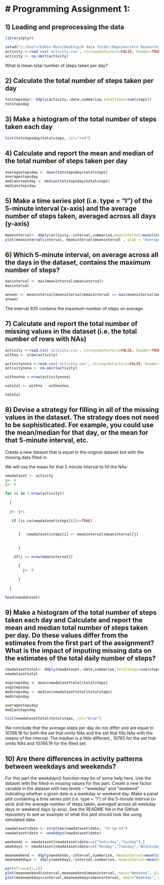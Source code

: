 # Programming Assignment 1:
========================================================


## 1) Loading and preprocessing the data

```r
library(plyr)

setwd("C:/Users/Eddie-Main/Desktop/R data folder/Reproducible Research/")
activity <-read.csv('activity.csv', stringsAsFactors=FALSE, header=TRUE)
activity <- na.omit(activity)

```


What is mean total number of steps taken per day?

## 2) Calculate the total number of steps taken per day

```r
totstepsday<- ddply(activity,~date,summarise,totalsteps=sum(steps))
totstepsday
```

## 3) Make a histogram of the total number of steps taken each day


```r
hist(totstepsday$totalsteps, col="red")

```

## 4) Calculate and report the mean and median of the total number of steps taken per day

```r
averagestepsday <- mean(totstepsday$totalsteps)
averagestepsday
medianstepsday <- median(totstepsday$totalsteps)
medianstepsday


```

## 5) Make a time series plot (i.e. type = "l") of the 5-minute interval (x-axis) and the average number of steps taken, averaged across all days (y-axis)


```r
meaninterval<- ddply(activity,~interval,summarise,meaninterval=mean(steps))
plot(meaninterval$interval, meaninterval$meaninterval , ylab = "Average number of steps", xlab = "interval", type= "l", col= 'red'  )

```

## 6) Which 5-minute interval, on average across all the days in the dataset, contains the maximum number of steps?

```r
maxinterval <- max(meaninterval$meaninterval)
maxinterval

answer <- meaninterval[meaninterval$meaninterval == max(meaninterval$meaninterval),]
answer
```

The interval 835 contains the maximum number of steps on average.


## 7) Calculate and report the total number of missing values in the dataset (i.e. the total number of rows with NAs)

```r
activity <-read.csv('activity.csv', stringsAsFactors=FALSE, header=TRUE)
withna <- nrow(activity)

activitynona <-read.csv('activity.csv', stringsAsFactors=FALSE, header=TRUE)
activitynona <- na.omit(activity)

withoutna <-nrow(activitynona)

natotal <- withna - withoutna

natotal


```


## 8) Devise a strategy for filling in all of the missing values in the dataset. The strategy does not need to be sophisticated. For example, you could use the mean/median for that day, or the mean for that 5-minute interval, etc.
Create a new dataset that is equal to the original dataset but with the missing data filled in.

We will use the mean for that 5 minute interval to fill the NAs:

```r

newdataset <- activity
j<- 0
i<- 0

for (i in 1:nrow(activity))
  
  {
  
  j<- j+1
  
   if (is.na(newdataset$steps[i])==TRUE) 
    
    
      {   newdataset$steps[i] <- meaninterval$meaninterval[j]
      
    
      }

    if(j == nrow(meaninterval))  
      
      { 
        j<- 0
      
      }
  
  }

```

```r

head(newdataset)

```

## 9) Make a histogram of the total number of steps taken each day and Calculate and report the mean and median total number of steps taken per day. Do these values differ from the estimates from the first part of the assignment? What is the impact of imputing missing data on the estimates of the total daily number of steps?

```r
newdatasettotal<- ddply(newdataset,~date,summarise,totalsteps=sum(steps))
newdatasettotal

avgstepsday <- mean(newdatasettotal$totalsteps)
avgstepsday
medstepsday <- median(newdatasettotal$totalsteps)
medstepsday

averagestepsday
medianstepsday

hist(newdatasettotal$totalsteps, col="blue")
```

We conclude that the average steps per day do not differ and are equal to 10766.19 for both the set that omits NAs and the set that fills NAs with the means of the interval. The median is a little different , 10765 for the set that omits NAs and 10766.19 for the filled set.

## 10) Are there differences in activity patterns between weekdays and weekends?

For this part the weekdays() function may be of some help here. Use the dataset with the filled-in missing values for this part.
Create a new factor variable in the dataset with two levels – “weekday” and “weekend” indicating whether a given date is a weekday or weekend day.
Make a panel plot containing a time series plot (i.e. type = "l") of the 5-minute interval (x-axis) and the average number of steps taken, averaged across all weekday days or weekend days (y-axis). See the README file in the GitHub repository to see an example of what this plot should look like using simulated data.

```r
newdataset$date <- strptime(newdataset$date, "%Y-%m-%d")
newdataset$date <- weekdays(newdataset$date)

weekends <- newdataset[newdataset$date==c("Saturday","Sunday"),]
weekdays <- newdataset[newdataset$date==c("Monday","Tuesday","Wednesday","Thursday","Friday"),]

meanweekend <- ddply(weekends,~interval,summarise, meaninterval=mean(steps))
meanweekdays <- ddply(weekdays,~interval,summarise, meaninterval=mean(steps))

par(mfrow=c(2,1))
plot(meanweekend$interval,meanweekend$meaninterval, main="Weekend", ylab = "Average number of steps", xlab = "interval", type= "l", col= 'red')
plot(meanweekdays$interval,meanweekdays$meaninterval, main="Weekday", ylab = "Average number of steps", xlab = "interval", type= "l", col= 'blue')

```
